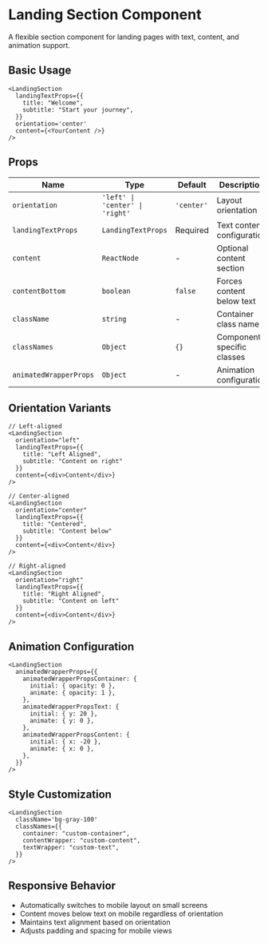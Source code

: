 # Landing Section Component

A flexible section component for landing pages with text, content, and animation support.

## Basic Usage

```tsx
<LandingSection
  landingTextProps={{
    title: "Welcome",
    subtitle: "Start your journey",
  }}
  orientation='center'
  content={<YourContent />}
/>
```

## Props

| Name                   | Type                            | Default    | Description                |
| ---------------------- | ------------------------------- | ---------- | -------------------------- |
| `orientation`          | `'left' \| 'center' \| 'right'` | `'center'` | Layout orientation         |
| `landingTextProps`     | `LandingTextProps`              | Required   | Text content configuration |
| `content`              | `ReactNode`                     | -          | Optional content section   |
| `contentBottom`        | `boolean`                       | `false`    | Forces content below text  |
| `className`            | `string`                        | -          | Container class name       |
| `classNames`           | `Object`                        | `{}`       | Component-specific classes |
| `animatedWrapperProps` | `Object`                        | -          | Animation configuration    |

## Orientation Variants

```tsx
// Left-aligned
<LandingSection
  orientation="left"
  landingTextProps={{
    title: "Left Aligned",
    subtitle: "Content on right"
  }}
  content={<div>Content</div>}
/>

// Center-aligned
<LandingSection
  orientation="center"
  landingTextProps={{
    title: "Centered",
    subtitle: "Content below"
  }}
  content={<div>Content</div>}
/>

// Right-aligned
<LandingSection
  orientation="right"
  landingTextProps={{
    title: "Right Aligned",
    subtitle: "Content on left"
  }}
  content={<div>Content</div>}
/>
```

## Animation Configuration

```tsx
<LandingSection
  animatedWrapperProps={{
    animatedWrapperPropsContainer: {
      initial: { opacity: 0 },
      animate: { opacity: 1 },
    },
    animatedWrapperPropsText: {
      initial: { y: 20 },
      animate: { y: 0 },
    },
    animatedWrapperPropsContent: {
      initial: { x: -20 },
      animate: { x: 0 },
    },
  }}
/>
```

## Style Customization

```tsx
<LandingSection
  className='bg-gray-100'
  classNames={{
    container: "custom-container",
    contentWrapper: "custom-content",
    textWrapper: "custom-text",
  }}
/>
```

## Responsive Behavior

- Automatically switches to mobile layout on small screens
- Content moves below text on mobile regardless of orientation
- Maintains text alignment based on orientation
- Adjusts padding and spacing for mobile views
